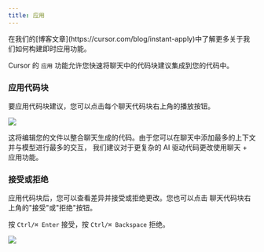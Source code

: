 ```yaml
---
title: 应用
---
```


<Info>
在我们的[博客文章](https://cursor.com/blog/instant-apply)中了解更多关于我们如何构建即时应用功能。
</Info>

Cursor 的 `应用` 功能允许您快速将聊天中的代码块建议集成到您的代码中。

### 应用代码块

要应用代码块建议，您可以点击每个聊天代码块右上角的播放按钮。

<Frame>
<img src="/images/chat/apply.png" />
</Frame>

这将编辑您的文件以整合聊天生成的代码。由于您可以在聊天中添加最多的上下文并与模型进行最多的交互，
我们建议对于更复杂的 AI 驱动代码更改使用聊天 + 应用功能。

### 接受或拒绝

应用代码块后，您可以查看差异并接受或拒绝更改。您也可以点击
聊天代码块右上角的"接受"或"拒绝"按钮。

按 `Ctrl/⌘ Enter` 接受，按 `Ctrl/⌘ Backspace` 拒绝。

<Frame>
<img src="/images/chat/accept-apply.png" />
</Frame>
